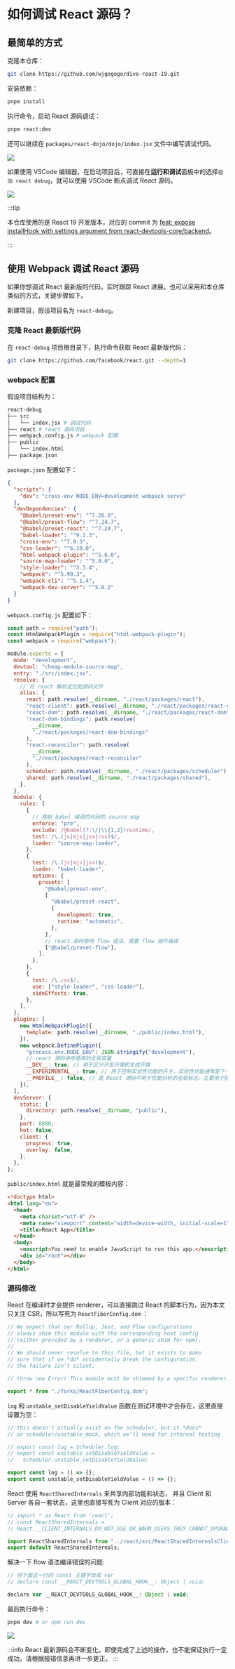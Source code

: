 # 如何调试 React 源码？

## 最简单的方式

克隆本仓库：

```bash
git clone https://github.com/wjgogogo/dive-react-19.git
```

安装依赖：

```bash
pnpm install
```

执行命令，启动 React 源码调试：

```bash
pnpm react:dev
```

还可以继续在 `packages/react-dojo/dojo/index.jsx` 文件中编写调试代码。

![](/debug.png)

如果使用 VSCode 编辑器，在启动项目后，可直接在**运行和调试**面板中的选择`启动 react debug`，就可以使用 VSCode 断点调试 React 源码。

![](/debug-vscode.png)

:::tip

本仓库使用的是 React 19 开发版本，对应的 commit 为 [feat: expose installHook with settings argument from react-devtools-core/backend](https://github.com/facebook/react/commit/a86afe8e560f452a9df5ceb4893d9423e5840800)。

:::

## 使用 Webpack 调试 React 源码

如果你想调试 React 最新版的代码，实时跟踪 React 进展。也可以采用和本仓库类似的方式，关键步骤如下。

新建项目，假设项目名为 `react-debug`。

### 克隆 React 最新版代码

在 `react-debug` 项目根目录下，执行命令获取 React 最新版代码：

```bash
git clone https://github.com/facebook/react.git --depth=1
```

### webpack 配置

假设项目结构为：

```bash
react-debug
├── src
│   └── index.jsx # 调试代码
├── react # react 源码项目
├── webpack.config.js # webpack 配置
├── public
│   └── index.html
├── package.json
```

`package.json` 配置如下：

```json
{
  "scripts": {
    "dev": "cross-env NODE_ENV=development webpack serve"
  },
  "devDependencies": {
    "@babel/preset-env": "^7.26.0",
    "@babel/preset-flow": "^7.24.7",
    "@babel/preset-react": "^7.24.7",
    "babel-loader": "^9.1.3",
    "cross-env": "^7.0.3",
    "css-loader": "^6.10.0",
    "html-webpack-plugin": "^5.6.0",
    "source-map-loader": "^5.0.0",
    "style-loader": "^3.3.4",
    "webpack": "^5.90.3",
    "webpack-cli": "^5.1.4",
    "webpack-dev-server": "^5.0.2"
  }
}
```

`webpack.config.js` 配置如下：

```js
const path = require("path");
const HtmlWebpackPlugin = require("html-webpack-plugin");
const webpack = require("webpack");

module.exports = {
  mode: "development",
  devtool: "cheap-module-source-map",
  entry: "./src/index.jsx",
  resolve: {
    // 将 react 解析定位到源码文件
    alias: {
      react: path.resolve(__dirname, "./react/packages/react"),
      "react-client": path.resolve(__dirname, "./react/packages/react-client"),
      "react-dom": path.resolve(__dirname, "./react/packages/react-dom"),
      "react-dom-bindings": path.resolve(
        __dirname,
        "./react/packages/react-dom-bindings"
      ),
      "react-reconciler": path.resolve(
        __dirname,
        "./react/packages/react-reconciler"
      ),
      scheduler: path.resolve(__dirname, "./react/packages/scheduler"),
      shared: path.resolve(__dirname, "./react/packages/shared"),
    },
  },
  module: {
    rules: [
      {
        // 映射 babel 编译的代码的 source map
        enforce: "pre",
        exclude: /@babel(?:\/|\\{1,2})runtime/,
        test: /\.(js|mjs|jsx|css)$/,
        loader: "source-map-loader",
      },
      {
        test: /\.(js|mjs|jsx)$/,
        loader: "babel-loader",
        options: {
          presets: [
            "@babel/preset-env",
            [
              "@babel/preset-react",
              {
                development: true,
                runtime: "automatic",
              },
            ],
            // react 源码使用 flow 语法，需要 flow 插件编译
            ["@babel/preset-flow"],
          ],
        },
      },
      {
        test: /\.css$/,
        use: ["style-loader", "css-loader"],
        sideEffects: true,
      },
    ],
  },
  plugins: [
    new HtmlWebpackPlugin({
      template: path.resolve(__dirname, "./public/index.html"),
    }),
    new webpack.DefinePlugin({
      "process.env.NODE_ENV": JSON.stringify("development"),
      // react 源码中所使用的全局变量
      __DEV__: true, // 用于区分开发环境和生成环境
      __EXPERIMENTAL__: true, // 用于控制实验性功能的开关，实验性功能通常是下一个开发版本的具有破坏性的功能
      __PROFILE__: false, // 是 React 源码中用于性能分析的全局标志，主要用于控制与性能分析相关的功能是否启用
    }),
  ],
  devServer: {
    static: {
      directory: path.resolve(__dirname, "public"),
    },
    port: 8080,
    hot: false,
    client: {
      progress: true,
      overlay: false,
    },
  },
};
```

`public/index.html` 就是最常规的模板内容：

```html
<!doctype html>
<html lang="en">
  <head>
    <meta charset="utf-8" />
    <meta name="viewport" content="width=device-width, initial-scale=1" />
    <title>React App</title>
  </head>
  <body>
    <noscript>You need to enable JavaScript to run this app.</noscript>
    <div id="root"></div>
  </body>
</html>
```

### 源码修改

React 在编译时才会提供 renderer，可以直接跳过 React 的脚本行为，因为本文只关注 CSR，所以写死为 `ReactFiberConfig.dom` ：

```js title="react/packages/react-reconciler/src/ReactFiberConfig.js" {9-11}
// We expect that our Rollup, Jest, and Flow configurations
// always shim this module with the corresponding host config
// (either provided by a renderer, or a generic shim for npm).
//
// We should never resolve to this file, but it exists to make
// sure that if we *do* accidentally break the configuration,
// the failure isn't silent.

// throw new Error('This module must be shimmed by a specific renderer.');

export * from "./forks/ReactFiberConfig.dom";
```

`log` 和 `unstable_setDisableYieldValue` 函数在测试环境中才会存在，这里直接设置为空：

```js title="react/packages/react-reconciler/src/Scheduler.js" {4-9}
// this doesn't actually exist on the scheduler, but it *does*
// on scheduler/unstable_mock, which we'll need for internal testing

// export const log = Scheduler.log;
// export const unstable_setDisableYieldValue =
//   Scheduler.unstable_setDisableYieldValue;

export const log = () => {};
export const unstable_setDisableYieldValue = () => {};
```

React 使用 `ReactSharedInternals` 来共享内部功能和状态， 并且 Client 和 Server 各自一套状态，这里也直接写死为 Client 对应的版本：

```js title="react/packages/shared/ReactSharedInternals.js" {5-6}
// import * as React from 'react';
// const ReactSharedInternals =
// React.__CLIENT_INTERNALS_DO_NOT_USE_OR_WARN_USERS_THEY_CANNOT_UPGRADE;

import ReactSharedInternals from "../react/src/ReactSharedInternalsClient";
export default ReactSharedInternals;
```

解决一下 flow 语法编译错误的问题:

```js title="react/packages/react-reconciler/src/ReactFiberDevToolsHook.js"
// 将下面这一行的 const 关键字改成 var
// declare const __REACT_DEVTOOLS_GLOBAL_HOOK__: Object | void;

declare var __REACT_DEVTOOLS_GLOBAL_HOOK__: Object | void;
```

最后执行命令：

```bash
pnpm dev # or npm run dev
```

![](/dev.png)

:::info
React 最新源码会不断变化，即使完成了上述的操作，也不能保证执行一定成功，请根据报错信息再进一步更正。
:::
